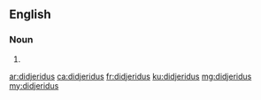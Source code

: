 ==English==

===Noun===
{{head|en|plural}}

# {{plural of|didjeridu|lang=en}}

[[ar:didjeridus]]
[[ca:didjeridus]]
[[fr:didjeridus]]
[[ku:didjeridus]]
[[mg:didjeridus]]
[[my:didjeridus]]